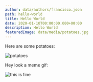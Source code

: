 ```yaml
---
author: data/authors/francisco.json
path: hello-world
title: Hello World
date: 2020-01-10T00:00:00.000+00:00
description: Hello World
featuredImage: data/media/potatoes.jpg
---
```


Here are some potatoes:

![potatoes](/data/media/potatoes.jpg)

Hey look a meme gif:

![this is fine](/data/media/this-is-fine.gif)
